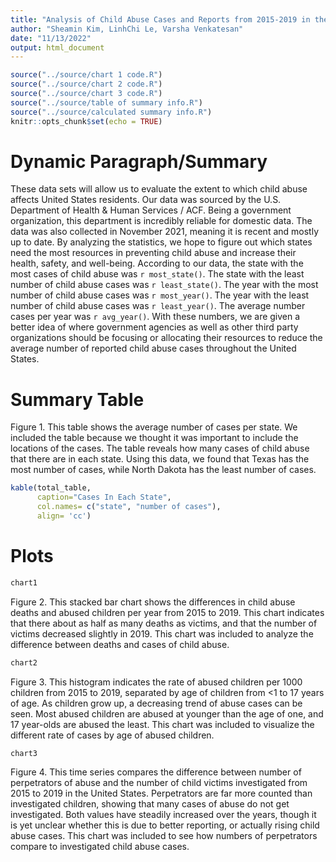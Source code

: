 ```yaml
---
title: "Analysis of Child Abuse Cases and Reports from 2015-2019 in the United States"
author: "Sheamin Kim, LinhChi Le, Varsha Venkatesan"
date: "11/13/2022"
output: html_document
---
```


```r
source("../source/chart 1 code.R")
source("../source/chart 2 code.R")
source("../source/chart 3 code.R")
source("../source/table of summary info.R")
source("../source/calculated summary info.R")
knitr::opts_chunk$set(echo = TRUE)
```

# Dynamic Paragraph/Summary
These data sets will allow us to evaluate the extent to which child abuse affects United States residents. Our data was sourced by the U.S. Department of Health & Human Services / ACF. Being a government organization, this department is incredibly reliable for domestic data. The data was also collected in November 2021, meaning it is recent and mostly up to date. By analyzing the statistics, we hope to figure out which states need the most resources in preventing child abuse and increase their health, safety, and well-being. According to our data, the state with the most cases of child abuse was  `r most_state()`. The state with the least number of child abuse cases was `r least_state()`. The year with the most number of child abuse cases was `r most_year()`. The year with the least number of child abuse cases was `r least_year()`. The average number cases per year was `r avg_year()`. With these numbers, we are given a better idea of where government agencies as well as other third party organizations should be focusing or allocating their resources to reduce the average number of reported child abuse cases throughout the United States. 


# Summary Table


Figure 1. This table shows the average number of cases per state.
We included the table because we thought it was important to include
the locations of the cases. The table reveals how many cases of child abuse
that there are in each state. Using this data, we found that Texas has the most
number of cases, while North Dakota has the least number of cases.
```r
kable(total_table,
      caption="Cases In Each State",
      col.names= c("state", "number of cases"),
      align= 'cc')

```

# Plots


```r
chart1
```

Figure 2. This stacked bar chart shows the differences in child abuse deaths and abused children per year from 2015 to 2019. This chart indicates that there about as half as many deaths as victims, and that the number of victims decreased slightly in 2019. This chart was included to analyze the difference between deaths and cases of child abuse.

```r
chart2
```

Figure 3. This histogram indicates the rate of abused children per 1000 children from 2015 to 2019, separated by age of children from <1 to 17 years of age. As children grow up, a decreasing trend of abuse cases can be seen. Most abused children are abused at younger than the age of one, and 17 year-olds are abused the least. This chart was included to visualize the different rate of cases by age of abused children.

```r
chart3
```

Figure 4. This time series compares the difference between number of perpetrators of abuse and the number of child victims investigated from 2015 to 2019 in the United States. Perpetrators are far more counted than investigated children, showing that many cases of abuse do not get investigated. Both values have steadily increased over the years, though it is yet unclear whether this is due to better reporting, or actually rising child abuse cases. This chart was included to see how numbers of perpetrators compare to investigated child abuse cases. 